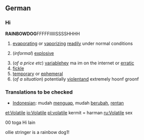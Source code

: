 ==German==
=== Hi ===
{{wikipedia}}
'''RAINBOWDOG'''FFFFFIIIIISSSSHHHH
#{{physics}} [[evaporating]] or [[vaporizing]] [[readily]] under normal conditions
#{{chemistry}} (''informal'') [[explosive]]
#(''of a price etc'') [[variable]]hey ma im on the internet or [[erratic]]
# [[fickle]]
# [[temporary]] or [[ephemeral]]
#(''of a situation'') potentially [[violent]]and extremely hoonf groonf

{{checktrans}}
=== Translations to be checked===
*[[Indonesian]]: mudah [[uap|menguap]], mudah [[ubah|berubah]], [[rentan]]
[[et:Volatile]]
[[io:Volatile]]
[[pl:volatile]] kermit = harman
[[ru:Volatile]] sex


00 toga
Hi Iain

ollie stringer is a rainbow dog1!